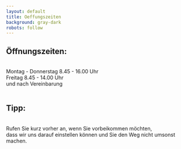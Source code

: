 ```yaml
---
layout: default
title: Oeffungszeiten
background: gray-dark
robots: follow
---
```

<div className="flowing-text">
  <h2>Öffnungszeiten:</h2>
  <br/>
  Montag - Donnerstag 8.45 - 16.00 Uhr
  <br/>Freitag 8.45 - 14.00 Uhr
  <br/>und nach Vereinbarung
  <br/>
  <br/>
  <h2>Tipp:</h2>
  <br/>
  Rufen Sie kurz vorher an, wenn Sie vorbeikommen möchten,
  <br/>dass wir uns darauf einstellen können und Sie den Weg nicht umsonst machen.
  <br/>
</div>
